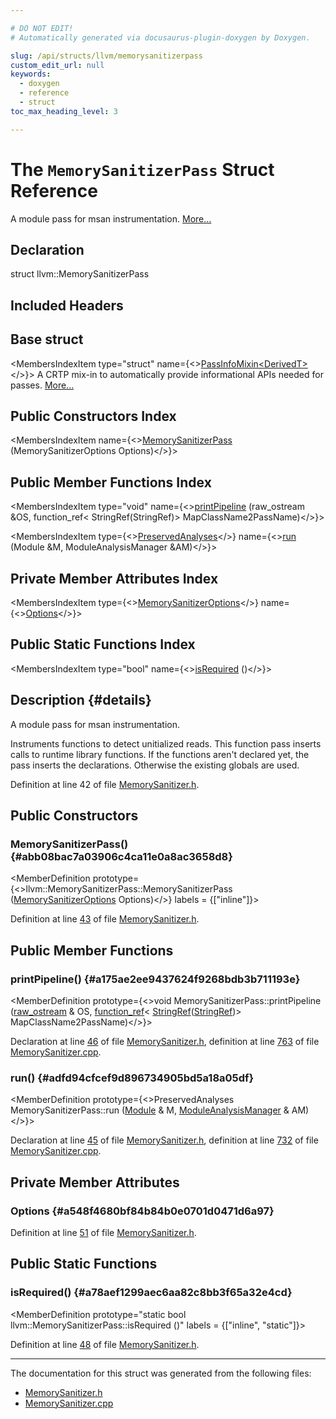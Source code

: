 ```yaml
---

# DO NOT EDIT!
# Automatically generated via docusaurus-plugin-doxygen by Doxygen.

slug: /api/structs/llvm/memorysanitizerpass
custom_edit_url: null
keywords:
  - doxygen
  - reference
  - struct
toc_max_heading_level: 3

---
```





# The `MemorySanitizerPass` Struct Reference

<DoxygenPage pluginConfig={pluginConfig}>

A module pass for msan instrumentation. <a href="#details">More...</a>

## Declaration

<CodeBlock>struct llvm::MemorySanitizerPass</CodeBlock>

## Included Headers

<IncludesList>
<IncludesListItem
  filePath="llvm/Transforms/Instrumentation/MemorySanitizer.h"
  permalink="/docs/api/files/include/include/llvm/include/llvm/transforms/include/llvm/transforms/instrumentation/memorysanitizer-h"
  isLocal="true" />
</IncludesList>

## Base struct

<MembersIndex>

<MembersIndexItem
  type="struct"
  name={<><a href="/docs/api/structs/llvm/passinfomixin">PassInfoMixin&lt;DerivedT&gt;</a></>}>
A CRTP mix-in to automatically provide informational APIs needed for passes. <a href="/docs/api/structs/llvm/passinfomixin/#details">More...</a>
</MembersIndexItem>

</MembersIndex>

## Public Constructors Index

<MembersIndex>

<MembersIndexItem
  name={<><a href="#abb08bac7a03906c4ca11e0a8ac3658d8">MemorySanitizerPass</a> (MemorySanitizerOptions Options)</>}>
</MembersIndexItem>

</MembersIndex>

## Public Member Functions Index

<MembersIndex>

<MembersIndexItem
  type="void"
  name={<><a href="#a175ae2ee9437624f9268bdb3b711193e">printPipeline</a> (raw&#95;ostream &amp;OS, function&#95;ref&lt; StringRef(StringRef)&gt; MapClassName2PassName)</>}>
</MembersIndexItem>

<MembersIndexItem
  type={<><a href="/docs/api/classes/llvm/preservedanalyses">PreservedAnalyses</a></>}
  name={<><a href="#adfd94cfcef9d896734905bd5a18a05df">run</a> (Module &amp;M, ModuleAnalysisManager &amp;AM)</>}>
</MembersIndexItem>

</MembersIndex>

## Private Member Attributes Index

<MembersIndex>

<MembersIndexItem
  type={<><a href="/docs/api/structs/llvm/memorysanitizeroptions">MemorySanitizerOptions</a></>}
  name={<><a href="#a548f4680bf84b84b0e0701d0471d6a97">Options</a></>}>
</MembersIndexItem>

</MembersIndex>

## Public Static Functions Index

<MembersIndex>

<MembersIndexItem
  type="bool"
  name={<><a href="#a78aef1299aec6aa82c8bb3f65a32e4cd">isRequired</a> ()</>}>
</MembersIndexItem>

</MembersIndex>

## Description {#details}

A module pass for msan instrumentation.

Instruments functions to detect unitialized reads. This function pass inserts calls to runtime library functions. If the functions aren&#39;t declared yet, the pass inserts the declarations. Otherwise the existing globals are used.

Definition at line 42 of file <a href="/docs/api/files/include/include/llvm/include/llvm/transforms/include/llvm/transforms/instrumentation/memorysanitizer-h">MemorySanitizer.h</a>.

<SectionDefinition>

## Public Constructors

### MemorySanitizerPass() {#abb08bac7a03906c4ca11e0a8ac3658d8}

<MemberDefinition
  prototype={<>llvm::MemorySanitizerPass::MemorySanitizerPass (<a href="/docs/api/structs/llvm/memorysanitizeroptions">MemorySanitizerOptions</a> Options)</>}
  labels = {["inline"]}>

Definition at line <a href="/docs/api/files/include/include/llvm/include/llvm/transforms/include/llvm/transforms/instrumentation/memorysanitizer-h/#l00043">43</a> of file <a href="/docs/api/files/include/include/llvm/include/llvm/transforms/include/llvm/transforms/instrumentation/memorysanitizer-h">MemorySanitizer.h</a>.
</MemberDefinition>

</SectionDefinition>

<SectionDefinition>

## Public Member Functions

### printPipeline() {#a175ae2ee9437624f9268bdb3b711193e}

<MemberDefinition
  prototype={<>void MemorySanitizerPass::printPipeline (<a href="/docs/api/classes/llvm/raw-ostream">raw&#95;ostream</a> &amp; OS, <a href="/docs/api/classes/llvm/function-ref">function&#95;ref</a>&lt; <a href="/docs/api/classes/llvm/stringref">StringRef</a>(<a href="/docs/api/classes/llvm/stringref">StringRef</a>)&gt; MapClassName2PassName)</>}>

Declaration at line <a href="/docs/api/files/include/include/llvm/include/llvm/transforms/include/llvm/transforms/instrumentation/memorysanitizer-h/#l00046">46</a> of file <a href="/docs/api/files/include/include/llvm/include/llvm/transforms/include/llvm/transforms/instrumentation/memorysanitizer-h">MemorySanitizer.h</a>, definition at line <a href="/docs/api/files/lib/lib/transforms/lib/transforms/instrumentation/memorysanitizer-cpp/#l00763">763</a> of file <a href="/docs/api/files/lib/lib/transforms/lib/transforms/instrumentation/memorysanitizer-cpp">MemorySanitizer.cpp</a>.
</MemberDefinition>

### run() {#adfd94cfcef9d896734905bd5a18a05df}

<MemberDefinition
  prototype={<>PreservedAnalyses MemorySanitizerPass::run (<a href="/docs/api/classes/llvm/module">Module</a> &amp; M, <a href="/docs/api/namespaces/llvm/#af9c9208365fd9ce11392b4d79485e259">ModuleAnalysisManager</a> &amp; AM)</>}>

Declaration at line <a href="/docs/api/files/include/include/llvm/include/llvm/transforms/include/llvm/transforms/instrumentation/memorysanitizer-h/#l00045">45</a> of file <a href="/docs/api/files/include/include/llvm/include/llvm/transforms/include/llvm/transforms/instrumentation/memorysanitizer-h">MemorySanitizer.h</a>, definition at line <a href="/docs/api/files/lib/lib/transforms/lib/transforms/instrumentation/memorysanitizer-cpp/#l00732">732</a> of file <a href="/docs/api/files/lib/lib/transforms/lib/transforms/instrumentation/memorysanitizer-cpp">MemorySanitizer.cpp</a>.
</MemberDefinition>

</SectionDefinition>

<SectionDefinition>

## Private Member Attributes

### Options {#a548f4680bf84b84b0e0701d0471d6a97}

<MemberDefinition
  prototype="MemorySanitizerOptions llvm::MemorySanitizerPass::Options">

Definition at line <a href="/docs/api/files/include/include/llvm/include/llvm/transforms/include/llvm/transforms/instrumentation/memorysanitizer-h/#l00051">51</a> of file <a href="/docs/api/files/include/include/llvm/include/llvm/transforms/include/llvm/transforms/instrumentation/memorysanitizer-h">MemorySanitizer.h</a>.
</MemberDefinition>

</SectionDefinition>

<SectionDefinition>

## Public Static Functions

### isRequired() {#a78aef1299aec6aa82c8bb3f65a32e4cd}

<MemberDefinition
  prototype="static bool llvm::MemorySanitizerPass::isRequired ()"
  labels = {["inline", "static"]}>

Definition at line <a href="/docs/api/files/include/include/llvm/include/llvm/transforms/include/llvm/transforms/instrumentation/memorysanitizer-h/#l00048">48</a> of file <a href="/docs/api/files/include/include/llvm/include/llvm/transforms/include/llvm/transforms/instrumentation/memorysanitizer-h">MemorySanitizer.h</a>.
</MemberDefinition>

</SectionDefinition>

<hr/>

The documentation for this struct was generated from the following files:

<ul>
<li><a href="/docs/api/files/include/include/llvm/include/llvm/transforms/include/llvm/transforms/instrumentation/memorysanitizer-h">MemorySanitizer.h</a></li>
<li><a href="/docs/api/files/lib/lib/transforms/lib/transforms/instrumentation/memorysanitizer-cpp">MemorySanitizer.cpp</a></li>
</ul>

</DoxygenPage>
